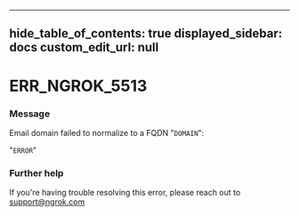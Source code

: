 
---
hide_table_of_contents: true
displayed_sidebar: docs
custom_edit_url: null
---


# ERR_NGROK_5513

### Message
Email domain failed to normalize to a FQDN "`DOMAIN`":

"`ERROR`"

### Further help
If you're having trouble resolving this error, please reach out to [support@ngrok.com](mailto:support@ngrok.com?subject=Help%20with%20ERR_NGROK_5513)


<ErrorDetails error='err_ngrok_5513' />
